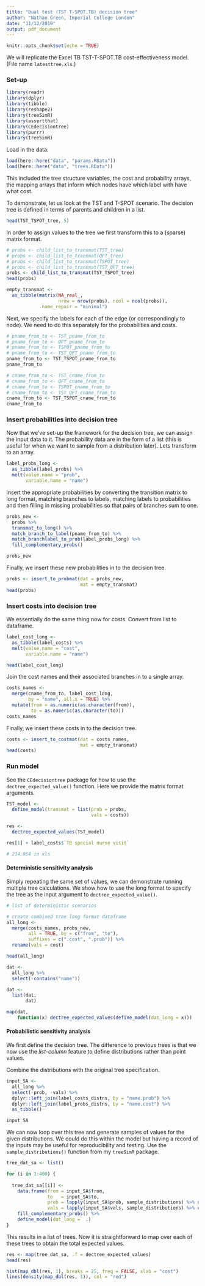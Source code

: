 ```yaml
---
title: "Dual test (TST T-SPOT.TB) decision tree"
author: "Nathan Green, Imperial College London"
date: "11/12/2019"
output: pdf_document
---
```


```r
knitr::opts_chunk$set(echo = TRUE)
```


We will replicate the Excel TB TST-T-SPOT.TB cost-effectiveness model.
(File name `latesttree.xls`.)


### Set-up

```r
library(readr)
library(dplyr)
library(tibble)
library(reshape2)
library(treeSimR)
library(assertthat)
library(CEdecisiontree)
library(purrr)
library(treeSimR)
```

Load in the data.

```r
load(here::here("data", "params.RData"))
load(here::here("data", "trees.RData"))
```

This included the tree structure variables, the cost and probability arrays, the mapping arrays that inform which nodes have which label with have what cost.

To demonstrate, let us look at the TST and T-SPOT scenario.
The decision tree is defined in terms of parents and children in a list.

```r
head(TST_TSPOT_tree, 5)
```

In order to assign values to the tree we first transform this to a (sparse) matrix format.

```r
# probs <- child_list_to_transmat(TST_tree)
# probs <- child_list_to_transmat(QFT_tree)
# probs <- child_list_to_transmat(TSPOT_tree)
# probs <- child_list_to_transmat(TST_QFT_tree)
probs <- child_list_to_transmat(TST_TSPOT_tree)
head(probs)

empty_transmat <-
  as_tibble(matrix(NA_real_,
                   nrow = nrow(probs), ncol = ncol(probs)),
            .name_repair = "minimal")
```

Next, we specify the labels for each of the edge (or correspondingly to node).
We need to do this separately for the probabilities and costs.

```r
# pname_from_to <- TST_pname_from_to
# pname_from_to <- QFT_pname_from_to
# pname_from_to <- TSPOT_pname_from_to
# pname_from_to <- TST_QFT_pname_from_to
pname_from_to <- TST_TSPOT_pname_from_to
pname_from_to
```

```r
# cname_from_to <- TST_cname_from_to
# cname_from_to <- QFT_cname_from_to
# cname_from_to <- TSPOT_cname_from_to
# cname_from_to <- TST_QFT_cname_from_to
cname_from_to <- TST_TSPOT_cname_from_to
cname_from_to
```


### Insert probabilities into decision tree

Now that we've set-up the framework for the decision tree, we can assign the input data to it.
The probability data are in the form of a list (this is useful for when we want to sample from a distribution later).
Lets transform to an array.

```r
label_probs_long <-
  as_tibble(label_probs) %>%
  melt(value.name = "prob",
       variable.name = "name")
```

Insert the appropriate probabilities by converting the transition matrix to long format, matching branches to labels, matching labels to probabilities and then filling in missing probabilities so that pairs of branches sum to one.

```r
probs_new <-
  probs %>%
  transmat_to_long() %>%
  match_branch_to_label(pname_from_to) %>%
  match_branchlabel_to_prob(label_probs_long) %>%
  fill_complementary_probs()

probs_new
```

Finally, we insert these new probabilities in to the decision tree.

```r
probs <- insert_to_probmat(dat = probs_new,
                           mat = empty_transmat)
head(probs)
```


### Insert costs into decision tree

We essentially do the same thing now for costs.
Convert from list to dataframe.

```r
label_cost_long <-
  as_tibble(label_costs) %>%
  melt(value.name = "cost",
       variable.name = "name")

head(label_cost_long)
```

Join the cost names and their associated branches in to a single array.

```r
costs_names <-
  merge(cname_from_to, label_cost_long,
        by = "name", all.x = TRUE) %>%
  mutate(from = as.numeric(as.character(from)),
         to = as.numeric(as.character(to)))
costs_names
```

Finally, we insert these costs in to the decision tree.

```r
costs <- insert_to_costmat(dat = costs_names,
                           mat = empty_transmat)
head(costs)
```


### Run model

See the `CEdecisiontree` package for how to use the `dectree_expected_value()` function.
Here we provide the matrix format arguments.

```r
TST_model <-
  define_model(transmat = list(prob = probs,
                               vals = costs))

res <-
  dectree_expected_values(TST_model)

res[1] + label_costs$`TB special nurse visit`

# 214.054 in xls
```


#### Deterministic sensitivity analysis

Simply repeating the same set of values, we can demonstrate running multiple tree calculations.
We show how to use the long format to specify the tree as the input argument to `dectree_expected_value()`.

```r
# list of deterministic scenarios

# create combined tree long format dataframe
all_long <-
  merge(costs_names, probs_new,
        all = TRUE, by = c("from", "to"),
        suffixes = c(".cost", ".prob")) %>%
  rename(vals = cost)

head(all_long)

dat <- 
  all_long %>%
  select(-contains("name"))

dat <-
  list(dat,
       dat)

map(dat,
    function(x) dectree_expected_values(define_model(dat_long = x)))
```


#### Probabilistic sensitivity analysis

We first define the decision tree.
The difference to previous trees is that we now use the _list-column_ feature to define distributions rather than point values.

Combine the distributions with the original tree specification.

```r
input_SA <- 
  all_long %>% 
  select(-prob, -vals) %>% 
  dplyr::left_join(label_costs_distns, by = "name.prob") %>%
  dplyr::left_join(label_probs_distns, by = "name.cost") %>%
  as_tibble()

input_SA
```

We can now loop over this tree and generate samples of values for the given distributions.
We could do this within the model but having a record of the inputs may be useful for reproducibility and testing.
Use the `sample_distributions()` function from my `treeSimR` package.

```r
tree_dat_sa <- list()

for (i in 1:400) {
  
  tree_dat_sa[[i]] <-
    data.frame(from = input_SA$from,
               to   = input_SA$to,
               prob = lapply(input_SA$prob, sample_distributions) %>% unlist(),
               vals = lapply(input_SA$vals, sample_distributions) %>% unlist()) %>% 
    fill_complementary_probs() %>% 
    define_model(dat_long =  .)
}
```

This results in a list of trees.
Now it is straightforward to map over each of these trees to obtain the total expected values.

```r
res <- map(tree_dat_sa, .f = dectree_expected_values)
head(res)

hist(map_dbl(res, 1), breaks = 25, freq = FALSE, xlab = "cost")
lines(density(map_dbl(res, 1)), col = "red")
```

